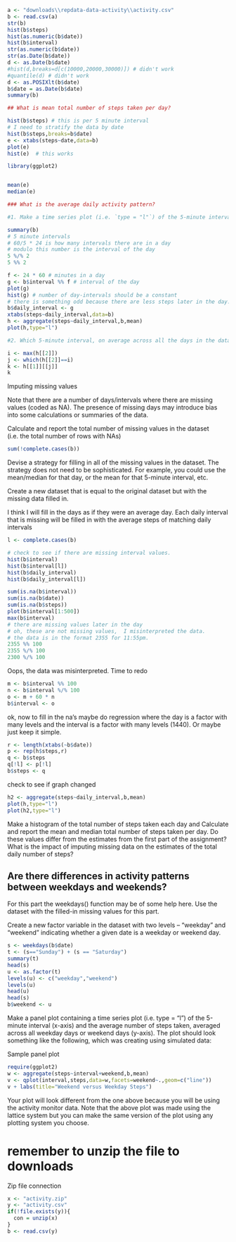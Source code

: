 ```r


a <- "downloads\\repdata-data-activity\\activity.csv"
b <- read.csv(a)
str(b)
hist(b$steps)
hist(as.numeric(b$date))
hist(b$interval)
str(as.numeric(b$date))
str(as.Date(b$date))
d <- as.Date(b$date)
#hist(d,breaks=d[c(10000,20000,30000)]) # didn't work
#quantile(d) # didn't work
d <- as.POSIXlt(b$date)
b$date = as.Date(b$date)
summary(b)

## What is mean total number of steps taken per day?

hist(b$steps) # this is per 5 minute interval
# I need to stratify the data by date
hist(b$steps,breaks=b$date)
e <- xtabs(steps~date,data=b)
plot(e)
hist(e)  # this works

library(ggplot2)


mean(e)
median(e)

### What is the average daily activity pattern?

#1. Make a time series plot (i.e. `type = "l"`) of the 5-minute interval (x-axis) and the average number of steps taken, averaged across all days (y-axis)

summary(b)
# 5 minute intervals
# 60/5 * 24 is how many intervals there are in a day
# modulo this number is the interval of the day
5 %/% 2
5 %% 2

f <- 24 * 60 # minutes in a day
g <- b$interval %% f # interval of the day
plot(g)
hist(g) # number of day-intervals should be a constant
# there is something odd because there are less steps later in the day.
b$daily_interval <- g
xtabs(steps~daily_interval,data=b)
h <- aggregate(steps~daily_interval,b,mean)
plot(h,type="l")

#2. Which 5-minute interval, on average across all the days in the dataset, contains the maximum number of steps?

i <- max(h[[2]])
j <- which(h[[2]]==i)
k <- h[[1]][[j]]
k

```


Imputing missing values

Note that there are a number of days/intervals where there are missing values (coded as NA). The presence of missing days may introduce bias into some calculations or summaries of the data.

Calculate and report the total number of missing values in the dataset (i.e. the total number of rows with NAs)
```r
sum(!complete.cases(b))
```

Devise a strategy for filling in all of the missing values in the dataset. The strategy does not need to be sophisticated. For example, you could use the mean/median for that day, or the mean for that 5-minute interval, etc.

Create a new dataset that is equal to the original dataset but with the missing data filled in.

I think I will fill in the days as if they were an average day.  Each daily interval that is missing will be filled in with the average steps of matching daily intervals

```r
l <- complete.cases(b)

# check to see if there are missing interval values.
hist(b$interval)
hist(b$interval[l])
hist(b$daily_interval)
hist(b$daily_interval[l])

sum(is.na(b$interval))
sum(is.na(b$date))
sum(is.na(b$steps))
plot(b$interval[1:500])
max(b$interval)
# there are missing values later in the day
# oh, these are not missing values,  I misinterpreted the data.
# the data is in the format 2355 for 11:55pm.
2355 %% 100
2355 %/% 100
2300 %/% 100
```

Oops, the data was misinterpreted.  Time to redo

```r
m <- b$interval %% 100
n <- b$interval %/% 100
o <- m + 60 * n
b$interval <- o
```

ok, now to fill in the na's
maybe do regression where the day is a factor with many levels and the interval is a factor with many levels (1440).  Or maybe just keep it simple.
```r
r <- length(xtabs(~b$date))
p <- rep(h$steps,r)
q <- b$steps
q[!l] <- p[!l]
b$steps <- q
```

check to see if graph changed
```r
h2 <- aggregate(steps~daily_interval,b,mean)
plot(h,type="l")
plot(h2,type="l")
```


Make a histogram of the total number of steps taken each day and Calculate and report the mean and median total number of steps taken per day. Do these values differ from the estimates from the first part of the assignment? What is the impact of imputing missing data on the estimates of the total daily number of steps?

## Are there differences in activity patterns between weekdays and weekends?

For this part the weekdays() function may be of some help here. Use the dataset with the filled-in missing values for this part.

Create a new factor variable in the dataset with two levels -- "weekday" and "weekend" indicating whether a given date is a weekday or weekend day.

```r
s <- weekdays(b$date)
t <- (s=="Sunday") + (s == "Saturday")
summary(t)
head(s)
u <- as.factor(t)
levels(u) <- c("weekday","weekend")
levels(u)
head(u)
head(s)
b$weekend <- u
```


Make a panel plot containing a time series plot (i.e. type = "l") of the 5-minute interval (x-axis) and the average number of steps taken, averaged across all weekday days or weekend days (y-axis). The plot should look something like the following, which was creating using simulated data:

Sample panel plot

```r
require(ggplot2)
w <- aggregate(steps~interval+weekend,b,mean)
v <- qplot(interval,steps,data=w,facets=weekend~.,geom=c("line"))
v + labs(title="Weekend versus Weekday Steps")

```


Your plot will look different from the one above because you will be using the activity monitor data. Note that the above plot was made using the lattice system but you can make the same version of the plot using any plotting system you choose.

# remember to unzip the file to downloads

Zip file connection
```r
x <- "activity.zip"
y <- "activity.csv"
if(!file.exists(y)){
  con = unzip(x)
}
b <- read.csv(y)
```